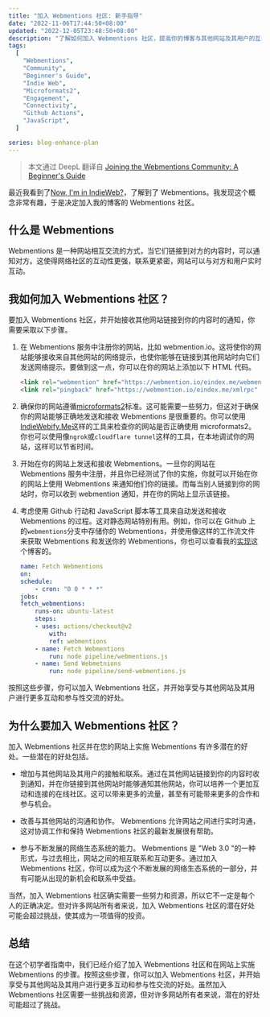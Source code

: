 ```yaml
---
title: "加入 Webmentions 社区: 新手指导"
date: "2022-11-06T17:44:50+08:00"
updated: "2022-12-05T23:48:50+08:00"
description: "了解如何加入 Webmentions 社区，提高你的博客与其他网站及其用户的互动性和参与度。"
tags:
  [
    "Webmentions",
    "Community",
    "Beginner's Guide",
    "Indie Web",
    "Microformats2",
    "Engagement",
    "Connectivity",
    "Github Actions",
    "JavaScript",
  ]

series: blog-enhance-plan
---
```


> 本文通过 DeepL 翻译自 [Joining the Webmentions Community: A Beginner's Guide](/posts/webmentions)

最近我看到了[Now, I'm in IndieWeb?](https://www.owenyoung.com/en/blog/indieweb/)，了解到了 Webmentions。我发现这个概念非常有趣，于是决定加入我的博客的 Webmentions 社区。

<more />

## 什么是 Webmentions

Webmentions 是一种网站相互交流的方式，当它们链接到对方的内容时，可以通知对方。这使得网络社区的互动性更强，联系更紧密，网站可以与对方和用户实时互动。

## 我如何加入 Webmentions 社区？

要加入 Webmentions 社区，并开始接收其他网站链接到你的内容时的通知，你需要采取以下步骤。

1. 在 Webmentions 服务中注册你的网站，比如 webmention.io。这将使你的网站能够接收来自其他网站的网络提示，也使你能够在链接到其他网站时向它们发送网络提示。要做到这一点，你可以在你的网站上添加以下 HTML 代码。

   ```html
   <link rel="webmention" href="https://webmention.io/eindex.me/webmention" />
   <link rel="pingback" href="https://webmention.io/eindex.me/xmlrpc" />
   ```

2. 确保你的网站遵循[microformats2](https://microformats.org/)标准。这可能需要一些努力，但这对于确保你的网站能够正确地发送和接收 Webmentions 是很重要的。你可以使用[IndieWebify.Me](https://indiewebify.me/)这样的工具来检查你的网站是否正确使用 microformats2。你也可以使用像`ngrok`或`cloudflare tunnel`这样的工具，在本地调试你的网站，这样可以节省时间。

3. 开始在你的网站上发送和接收 Webmentions。一旦你的网站在 Webmentions 服务中注册，并且你已经测试了你的实施，你就可以开始在你的网站上使用 Webmentions 来通知他们你的链接。而每当别人链接到你的网站时，你可以收到 webmention 通知，并在你的网站上显示该链接。

4. 考虑使用 Github 行动和 JavaScript 脚本等工具来自动发送和接收 Webmentions 的过程。这对静态网站特别有用。例如，你可以在 Github 上的`webmentions`分支中存储你的 Webmentions，并使用像这样的工作流文件来获取 Webmentions 和发送你的 Webmentions，你也可以查看我的[实现](https://github.com/EINDEX/blog/blob/main/.github/workflows/fetch-webmentions.yaml)这个博客的。

   ```yaml
   name: Fetch Webmentions
   on:
   schedule:
       - cron: "0 0 * * *"
   jobs:
   fetch_webmentions:
       runs-on: ubuntu-latest
       steps:
       - uses: actions/checkout@v2
           with:
           ref: webmentions
       - name: Fetch Webmentions
           run: node pipeline/webmentions.js
       - name: Send Webmetnions
           run: node pipeline/send-webmentions.js
   ```

按照这些步骤，你可以加入 Webmentions 社区，并开始享受与其他网站及其用户进行更多互动和参与性交流的好处。

## 为什么要加入 Webmentions 社区？

加入 Webmentions 社区并在您的网站上实施 Webmentions 有许多潜在的好处。一些潜在的好处包括。

- 增加与其他网站及其用户的接触和联系。通过在其他网站链接到你的内容时收到通知，并在你链接到其他网站时能够通知其他网站，你可以培养一个更加互动和连接的在线社区。这可以带来更多的流量，甚至有可能带来更多的合作和参与机会。

- 改善与其他网站的沟通和协作。 Webmentions 允许网站之间进行实时沟通，这对协调工作和保持 Webmentions 社区的最新发展很有帮助。

- 参与不断发展的网络生态系统的能力。 Webmentions 是 "Web 3.0 "的一种形式，与过去相比，网站之间的相互联系和互动更多。通过加入 Webmentions 社区，你可以成为这个不断发展的网络生态系统的一部分，并有可能从出现的新机会和联系中受益。

当然，加入 Webmentions 社区确实需要一些努力和资源，所以它不一定是每个人的正确决定。但对许多网站所有者来说，加入 Webmentions 社区的潜在好处可能会超过挑战，使其成为一项值得的投资。

## 总结

在这个初学者指南中，我们已经介绍了加入 Webmentions 社区和在网站上实施 Webmentions 的步骤。按照这些步骤，你可以加入 Webmentions 社区，并开始享受与其他网站及其用户进行更多互动和参与性交流的好处。虽然加入 Webmentions 社区需要一些挑战和资源，但对许多网站所有者来说，潜在的好处可能超过了挑战。

